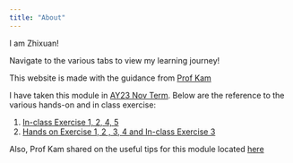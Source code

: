 ```yaml
---
title: "About"
---
```


I am Zhixuan!

Navigate to the various tabs to view my learning journey!

This website is made with the guidance from [Prof Kam](https://faculty.smu.edu.sg/profile/kam-tin-seong-486)

I have taken this module in [AY23 Nov Term](https://isss624-ay2023-24nov.netlify.app/). Below are the reference to the various hands-on and in class exercise:

1.  [In-class Exercise 1, 2, 4, 5](https://isss624.netlify.app/in-class_ex/in-class_ex1/in-class_ex1)
2.  [Hands on Exercise 1, 2 , 3, 4 and In-class Exercise 3](https://r4gdsa.netlify.app/)

Also, Prof Kam shared on the useful tips for this module located [here](https://r4dsa.netlify.app/)
